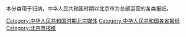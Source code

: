 本分类用于归纳，中华人民共和国时期以北京市为总部运营的各类报纸。

[[Category:中华人民共和国时期北京媒体|Category:中华人民共和国时期北京媒体]]
[[Category:中华人民共和国各省报纸|Category:中华人民共和国各省报纸]]
[[Category:北京市报纸|Category:北京市报纸]]